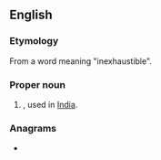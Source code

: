 ==English==

===Etymology===
From a {{etyl|sa|en}} word meaning "inexhaustible".{{attention|sa|add the word}}

===Proper noun===
{{en-proper noun}}

# {{given name|female|from=India}}, used in [[India]].

===Anagrams===
* {{anagrams|en|a=aaany|Anaya|Ayaan|Ayana}}